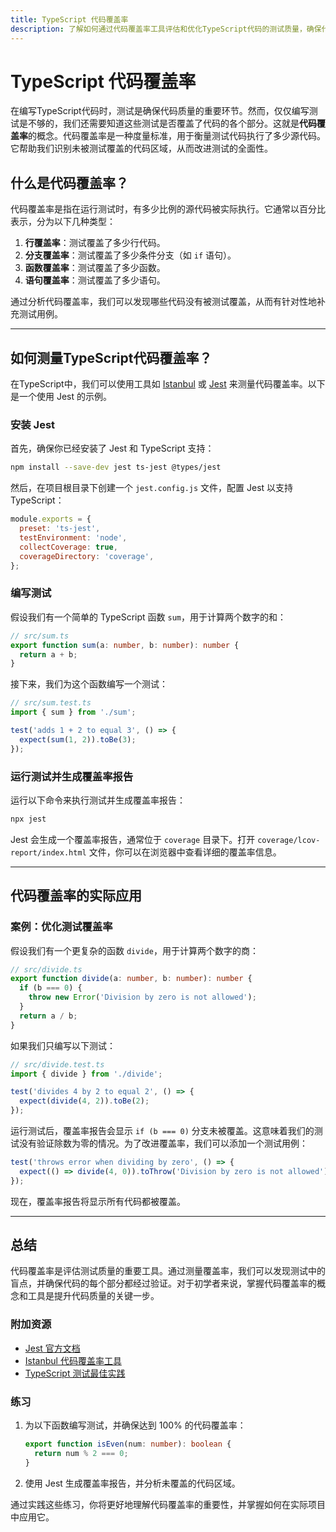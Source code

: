 ```yaml
---
title: TypeScript 代码覆盖率
description: 了解如何通过代码覆盖率工具评估和优化TypeScript代码的测试质量，确保代码的健壮性和可维护性。
---
```


# TypeScript 代码覆盖率

在编写TypeScript代码时，测试是确保代码质量的重要环节。然而，仅仅编写测试是不够的，我们还需要知道这些测试是否覆盖了代码的各个部分。这就是**代码覆盖率**的概念。代码覆盖率是一种度量标准，用于衡量测试代码执行了多少源代码。它帮助我们识别未被测试覆盖的代码区域，从而改进测试的全面性。

## 什么是代码覆盖率？

代码覆盖率是指在运行测试时，有多少比例的源代码被实际执行。它通常以百分比表示，分为以下几种类型：

1. **行覆盖率**：测试覆盖了多少行代码。
2. **分支覆盖率**：测试覆盖了多少条件分支（如 `if` 语句）。
3. **函数覆盖率**：测试覆盖了多少函数。
4. **语句覆盖率**：测试覆盖了多少语句。

通过分析代码覆盖率，我们可以发现哪些代码没有被测试覆盖，从而有针对性地补充测试用例。

---

## 如何测量TypeScript代码覆盖率？

在TypeScript中，我们可以使用工具如 [Istanbul](https://istanbul.js.org/) 或 [Jest](https://jestjs.io/) 来测量代码覆盖率。以下是一个使用 Jest 的示例。

### 安装 Jest

首先，确保你已经安装了 Jest 和 TypeScript 支持：

```bash
npm install --save-dev jest ts-jest @types/jest
```

然后，在项目根目录下创建一个 `jest.config.js` 文件，配置 Jest 以支持 TypeScript：

```javascript
module.exports = {
  preset: 'ts-jest',
  testEnvironment: 'node',
  collectCoverage: true,
  coverageDirectory: 'coverage',
};
```

### 编写测试

假设我们有一个简单的 TypeScript 函数 `sum`，用于计算两个数字的和：

```typescript
// src/sum.ts
export function sum(a: number, b: number): number {
  return a + b;
}
```

接下来，我们为这个函数编写一个测试：

```typescript
// src/sum.test.ts
import { sum } from './sum';

test('adds 1 + 2 to equal 3', () => {
  expect(sum(1, 2)).toBe(3);
});
```

### 运行测试并生成覆盖率报告

运行以下命令来执行测试并生成覆盖率报告：

```bash
npx jest
```

Jest 会生成一个覆盖率报告，通常位于 `coverage` 目录下。打开 `coverage/lcov-report/index.html` 文件，你可以在浏览器中查看详细的覆盖率信息。

---

## 代码覆盖率的实际应用

### 案例：优化测试覆盖率

假设我们有一个更复杂的函数 `divide`，用于计算两个数字的商：

```typescript
// src/divide.ts
export function divide(a: number, b: number): number {
  if (b === 0) {
    throw new Error('Division by zero is not allowed');
  }
  return a / b;
}
```

如果我们只编写以下测试：

```typescript
// src/divide.test.ts
import { divide } from './divide';

test('divides 4 by 2 to equal 2', () => {
  expect(divide(4, 2)).toBe(2);
});
```

运行测试后，覆盖率报告会显示 `if (b === 0)` 分支未被覆盖。这意味着我们的测试没有验证除数为零的情况。为了改进覆盖率，我们可以添加一个测试用例：

```typescript
test('throws error when dividing by zero', () => {
  expect(() => divide(4, 0)).toThrow('Division by zero is not allowed');
});
```

现在，覆盖率报告将显示所有代码都被覆盖。

---

## 总结

代码覆盖率是评估测试质量的重要工具。通过测量覆盖率，我们可以发现测试中的盲点，并确保代码的每个部分都经过验证。对于初学者来说，掌握代码覆盖率的概念和工具是提升代码质量的关键一步。

### 附加资源

- [Jest 官方文档](https://jestjs.io/docs/getting-started)
- [Istanbul 代码覆盖率工具](https://istanbul.js.org/)
- [TypeScript 测试最佳实践](https://www.typescriptlang.org/docs/handbook/testing.html)

### 练习

1. 为以下函数编写测试，并确保达到 100% 的代码覆盖率：

   ```typescript
   export function isEven(num: number): boolean {
     return num % 2 === 0;
   }
   ```

2. 使用 Jest 生成覆盖率报告，并分析未覆盖的代码区域。

通过实践这些练习，你将更好地理解代码覆盖率的重要性，并掌握如何在实际项目中应用它。